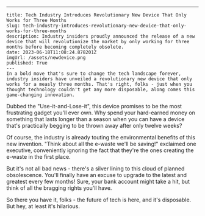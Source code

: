 ---
    title: Tech Industry Introduces Revolutionary New Device That Only Works for Three Months
    slug: tech-industry-introduces-revolutionary-new-device-that-only-works-for-three-months
    description: Industry insiders proudly announced the release of a new device that will revolutionize the market by only working for three months before becoming completely obsolete.
    date: 2023-06-18T11:08:24.878201Z
    imgUrl: /assets/newdevice.png
    published: True
    ---
    In a bold move that's sure to change the tech landscape forever, industry insiders have unveiled a revolutionary new device that only works for a measly three months. That's right, folks - just when you thought technology couldn't get any more disposable, along comes this game-changing innovation.

Dubbed the "Use-it-and-Lose-it", this device promises to be the most frustrating gadget you'll ever own. Why spend your hard-earned money on something that lasts longer than a season when you can have a device that's practically begging to be thrown away after only twelve weeks?

Of course, the industry is already touting the environmental benefits of this new invention. "Think about all the e-waste we'll be saving!" exclaimed one executive, conveniently ignoring the fact that they're the ones creating the e-waste in the first place.

But it's not all bad news - there's a silver lining to this cloud of planned obsolescence. You'll finally have an excuse to upgrade to the latest and greatest every few months! Sure, your bank account might take a hit, but think of all the bragging rights you'll have.

So there you have it, folks - the future of tech is here, and it's disposable. But hey, at least it's hilarious.
    